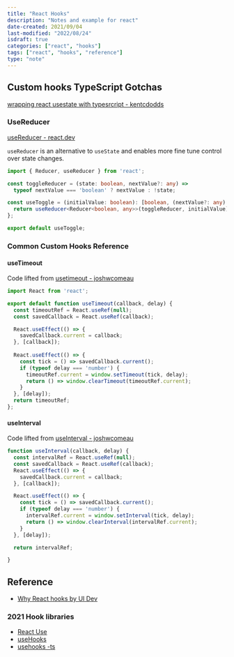 ```yaml
---
title: "React Hooks"
description: "Notes and example for react"
date-created: 2021/09/04
last-modified: "2022/08/24"
isdraft: true
categories: ["react", "hooks"]
tags: ["react", "hooks", "reference"]
type: "note"
---
```


## Custom hooks TypeScript Gotchas 

[wrapping react usestate with typesrcript - kentcdodds](https://kentcdodds.com/blog/wrapping-react-use-state-with-type-script)

### UseReducer 

[useReducer - react.dev](https://react.dev/reference/react/useReducer)

`useReducer` is an alternative to `useState` and enables more fine tune control over state changes. 

```ts
import { Reducer, useReducer } from 'react';

const toggleReducer = (state: boolean, nextValue?: any) =>
  typeof nextValue === 'boolean' ? nextValue : !state;

const useToggle = (initialValue: boolean): [boolean, (nextValue?: any) => void] => {
  return useReducer<Reducer<boolean, any>>(toggleReducer, initialValue);
};

export default useToggle;
```


### Common Custom Hooks Reference 

#### useTimeout

Code lifted from [usetimeout - joshwcomeau](https://www.joshwcomeau.com/snippets/react-hooks/use-timeout/)

```js
import React from 'react';

export default function useTimeout(callback, delay) {
  const timeoutRef = React.useRef(null);
  const savedCallback = React.useRef(callback);

  React.useEffect(() => {
    savedCallback.current = callback;
  }, [callback]);
  
  React.useEffect(() => {
    const tick = () => savedCallback.current();
    if (typeof delay === 'number') {
      timeoutRef.current = window.setTimeout(tick, delay);
      return () => window.clearTimeout(timeoutRef.current);
    }
  }, [delay]);
  return timeoutRef;
};
```

#### useInterval

Code lifted from [useInterval - joshwcomeau](https://www.joshwcomeau.com/snippets/react-hooks/use-interval/)

```js
function useInterval(callback, delay) {
  const intervalRef = React.useRef(null);
  const savedCallback = React.useRef(callback);
  React.useEffect(() => {
    savedCallback.current = callback;
  }, [callback]);

  React.useEffect(() => {
    const tick = () => savedCallback.current();
    if (typeof delay === 'number') {
      intervalRef.current = window.setInterval(tick, delay);
      return () => window.clearInterval(intervalRef.current);
    }
  }, [delay]);

  return intervalRef;

}
```

## Reference

- [Why React hooks by UI Dev](https://ui.dev/why-react-hooks/)

### 2021 Hook libraries

- [React Use](https://github.com/streamich/react-use)
- [useHooks](https://usehooks.com/)
- [usehooks -ts ](https://usehooks-ts.com/react-hook/)